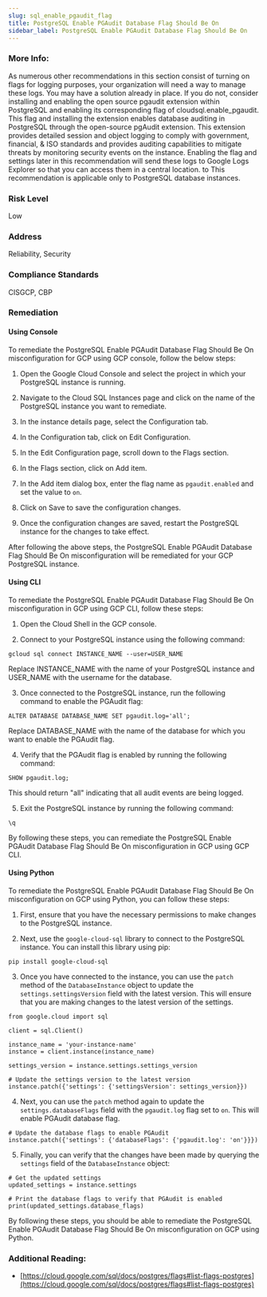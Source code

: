 ```yaml
---
slug: sql_enable_pgaudit_flag
title: PostgreSQL Enable PGAudit Database Flag Should Be On
sidebar_label: PostgreSQL Enable PGAudit Database Flag Should Be On
---
```


### More Info:

As numerous other recommendations in this section consist of turning on flags for logging purposes, your organization will need a way to manage these logs. You may have a solution already in place. If you do not, consider installing and enabling the open source pgaudit extension within PostgreSQL and enabling its corresponding flag of cloudsql.enable_pgaudit. This flag and installing the extension enables database auditing in PostgreSQL through the open-source pgAudit extension. This extension provides detailed session and object logging to comply with government, financial, & ISO standards and provides auditing capabilities to mitigate threats by monitoring security events on the instance. Enabling the flag and settings later in this recommendation will send these logs to Google Logs Explorer so that you can access them in a central location. to This recommendation is applicable only to PostgreSQL database instances.

### Risk Level

Low

### Address

Reliability, Security

### Compliance Standards

CISGCP, CBP

### Remediation

#### Using Console

To remediate the PostgreSQL Enable PGAudit Database Flag Should Be On misconfiguration for GCP using GCP console, follow the below steps:

1. Open the Google Cloud Console and select the project in which your PostgreSQL instance is running.

2. Navigate to the Cloud SQL Instances page and click on the name of the PostgreSQL instance you want to remediate.

3. In the instance details page, select the Configuration tab.

4. In the Configuration tab, click on Edit Configuration.

5. In the Edit Configuration page, scroll down to the Flags section.

6. In the Flags section, click on Add item.

7. In the Add item dialog box, enter the flag name as `pgaudit.enabled` and set the value to `on`.

8. Click on Save to save the configuration changes.

9. Once the configuration changes are saved, restart the PostgreSQL instance for the changes to take effect.

After following the above steps, the PostgreSQL Enable PGAudit Database Flag Should Be On misconfiguration will be remediated for your GCP PostgreSQL instance.

#### Using CLI

To remediate the PostgreSQL Enable PGAudit Database Flag Should Be On misconfiguration in GCP using GCP CLI, follow these steps:

1. Open the Cloud Shell in the GCP console.

2. Connect to your PostgreSQL instance using the following command:
```
gcloud sql connect INSTANCE_NAME --user=USER_NAME
```
Replace INSTANCE_NAME with the name of your PostgreSQL instance and USER_NAME with the username for the database.

3. Once connected to the PostgreSQL instance, run the following command to enable the PGAudit flag:
```
ALTER DATABASE DATABASE_NAME SET pgaudit.log='all';
```
Replace DATABASE_NAME with the name of the database for which you want to enable the PGAudit flag.

4. Verify that the PGAudit flag is enabled by running the following command:
```
SHOW pgaudit.log;
```
This should return "all" indicating that all audit events are being logged.

5. Exit the PostgreSQL instance by running the following command:
```
\q
```

By following these steps, you can remediate the PostgreSQL Enable PGAudit Database Flag Should Be On misconfiguration in GCP using GCP CLI.

#### Using Python

To remediate the PostgreSQL Enable PGAudit Database Flag Should Be On misconfiguration on GCP using Python, you can follow these steps:

1. First, ensure that you have the necessary permissions to make changes to the PostgreSQL instance.

2. Next, use the `google-cloud-sql` library to connect to the PostgreSQL instance. You can install this library using pip:

```
pip install google-cloud-sql
```

3. Once you have connected to the instance, you can use the `patch` method of the `DatabaseInstance` object to update the `settings.settingsVersion` field with the latest version. This will ensure that you are making changes to the latest version of the settings.

```
from google.cloud import sql

client = sql.Client()

instance_name = 'your-instance-name'
instance = client.instance(instance_name)

settings_version = instance.settings.settings_version

# Update the settings version to the latest version
instance.patch({'settings': {'settingsVersion': settings_version}})
```

4. Next, you can use the `patch` method again to update the `settings.databaseFlags` field with the `pgaudit.log` flag set to `on`. This will enable PGAudit database flag.

```
# Update the database flags to enable PGAudit
instance.patch({'settings': {'databaseFlags': {'pgaudit.log': 'on'}}})
```

5. Finally, you can verify that the changes have been made by querying the `settings` field of the `DatabaseInstance` object:

```
# Get the updated settings
updated_settings = instance.settings

# Print the database flags to verify that PGAudit is enabled
print(updated_settings.database_flags)
```

By following these steps, you should be able to remediate the PostgreSQL Enable PGAudit Database Flag Should Be On misconfiguration on GCP using Python.


### Additional Reading:

- [https://cloud.google.com/sql/docs/postgres/flags#list-flags-postgres](https://cloud.google.com/sql/docs/postgres/flags#list-flags-postgres) 


